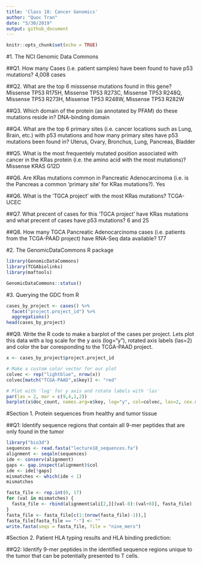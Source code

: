 ```yaml
---
title: 'Class 18: Cancer Genomics'
author: "Quoc Tran"
date: "5/30/2019"
output: github_document
---
```


```r
knitr::opts_chunk$set(echo = TRUE)
```

#1. The NCI Genomic Data Commons

##Q1. How many Cases (i.e. patient samples) have been found to have p53 mutations?
4,008 cases

##Q2. What are the top 6 misssense mutations found in this gene? 
Missense TP53 R175H, Missense TP53 R273C,	Missense TP53 R248Q,	Missense TP53 R273H,	Missense TP53 R248W,	Missense TP53 R282W
	
##Q3. Which domain of the protein (as annotated by PFAM) do these mutations reside in?
DNA-binding domain

##Q4. What are the top 6 primary sites (i.e. cancer locations such as Lung, Brain, etc.) with p53 mutations and how many primary sites have p53 mutations been found in? 
Uterus, Ovary, Bronchus, Lung, Pancreas, Bladder

##Q5. What is the most frequentely mutated position associated with cancer in the KRas protein (i.e. the amino acid with the most mutations)?
Missense KRAS G12D

##Q6. Are KRas mutations common in Pancreatic Adenocarcinoma (i.e. is the Pancreas a common ‘primary site’ for KRas mutations?).
Yes

##Q6. What is the ‘TGCA project’ with the most KRas mutations?
TCGA-UCEC

##Q7. What precent of cases for this ‘TGCA project’ have KRas mutations and what precent of cases have p53 mutations? 
6 and 25

##Q8. How many TGCA Pancreatic Adenocarcinoma cases (i.e. patients from the TCGA-PAAD project) have RNA-Seq data available?
177

#2. The GenomicDataCommons R package

```r
library(GenomicDataCommons)
library(TCGAbiolinks)
library(maftools)
```

```r
GenomicDataCommons::status()
```

#3. Querying the GDC from R

```r
cases_by_project <- cases() %>%
  facet("project.project_id") %>%
  aggregations()
head(cases_by_project)
```

##Q9. Write the R code to make a barplot of the cases per project. Lets plot this data with a log scale for the y axis (log="y"), rotated axis labels (las=2) and color the bar coresponding to the TCGA-PAAD project.

```r
x <- cases_by_project$project.project_id

# Make a custom color vector for our plot
colvec <- rep("lightblue", nrow(x))
colvec[match("TCGA-PAAD",x$key)] <- "red"

# Plot with 'log' for y axis and rotate labels with 'las'
par(las = 2, mar = c(9,4,1,2))  
barplot(x$doc_count, names.arg=x$key, log="y", col=colvec, las=2, cex.names=.5)
```

#Section 1. Protein sequences from healthy and tumor tissue

##Q1: Identify sequence regions that contain all 9-mer peptides that are only found in the tumor

```r
library("bio3d")
sequences <- read.fasta("lecture18_sequences.fa")
alignment <- seqaln(sequences)
ide <- conserv(alignment)
gaps <- gap.inspect(alignment)$col
ide <- ide[!gaps]
mismatches <- which(ide < 1)
mismatches
```

```r
fasta_file <- rep.int(0, 17)
for (val in mismatches) {
  fasta_file <- rbind(alignment$ali[2,][(val-8):(val+8)], fasta_file)
}
fasta_file <- fasta_file[c(1:(nrow(fasta_file)-1)),]
fasta_file[fasta_file == "-"] <- ""
write.fasta(seqs = fasta_file, file = "nine_mers")
```

#Section 2. Patient HLA typing results and HLA binding prediction:

##Q2: Identify 9-mer peptides in the identified sequence regions unique to the tumor that can be potentially presented to T cells.

```r

```

